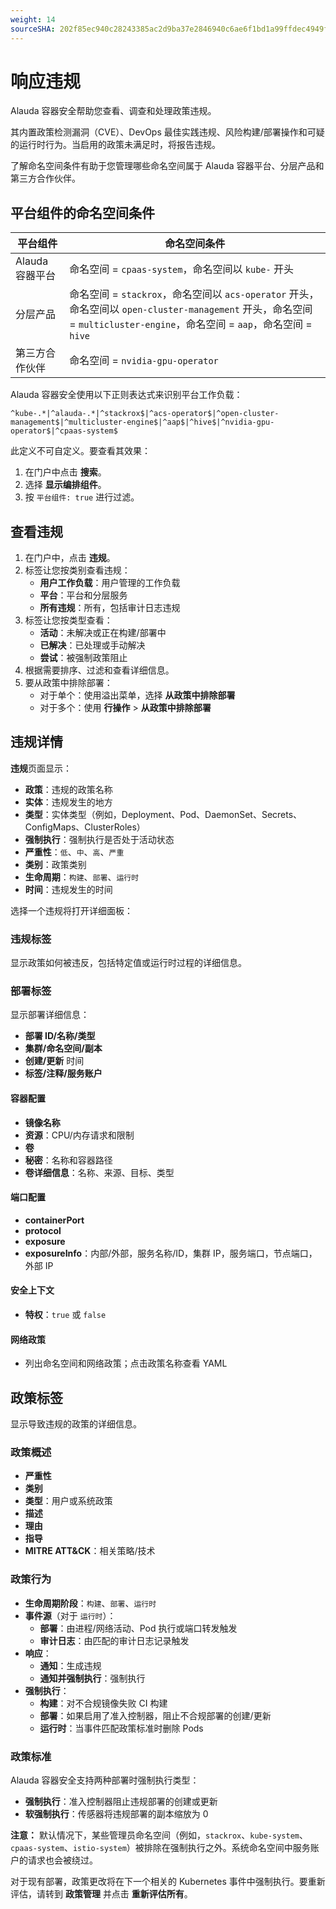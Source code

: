 ```yaml
---
weight: 14
sourceSHA: 202f85ec940c28243385ac2d9ba37e2846940c6ae6f1bd1a99ffdec4949f03fa
---
```


# 响应违规

Alauda 容器安全帮助您查看、调查和处理政策违规。

其内置政策检测漏洞（CVE）、DevOps 最佳实践违规、风险构建/部署操作和可疑的运行时行为。当启用的政策未满足时，将报告违规。

了解命名空间条件有助于您管理哪些命名空间属于 Alauda 容器平台、分层产品和第三方合作伙伴。

## 平台组件的命名空间条件

| 平台组件                  | 命名空间条件                                                                                                                                                                     |
| ------------------------- | --------------------------------------------------------------------------------------------------------------------------------------------------------------------------------------- |
| Alauda 容器平台          | 命名空间 = `cpaas-system`，命名空间以 `kube-` 开头                                                                                                                               |
| 分层产品                  | 命名空间 = `stackrox`，命名空间以 `acs-operator` 开头，命名空间以 `open-cluster-management` 开头，命名空间 = `multicluster-engine`，命名空间 = `aap`，命名空间 = `hive` |
| 第三方合作伙伴            | 命名空间 = `nvidia-gpu-operator`                                                                                                                                                       |

Alauda 容器安全使用以下正则表达式来识别平台工作负载：

```
^kube-.*|^alauda-.*|^stackrox$|^acs-operator$|^open-cluster-management$|^multicluster-engine$|^aap$|^hive$|^nvidia-gpu-operator$|^cpaas-system$
```

此定义不可自定义。要查看其效果：

1. 在门户中点击 **搜索**。
2. 选择 **显示编排组件**。
3. 按 `平台组件: true` 进行过滤。

## 查看违规

1. 在门户中，点击 **违规**。
2. 标签让您按类别查看违规：
   - **用户工作负载**：用户管理的工作负载
   - **平台**：平台和分层服务
   - **所有违规**：所有，包括审计日志违规
3. 标签让您按类型查看：
   - **活动**：未解决或正在构建/部署中
   - **已解决**：已处理或手动解决
   - **尝试**：被强制政策阻止
4. 根据需要排序、过滤和查看详细信息。
5. 要从政策中排除部署：
   - 对于单个：使用溢出菜单，选择 **从政策中排除部署**
   - 对于多个：使用 **行操作** > **从政策中排除部署**

## 违规详情

**违规**页面显示：

- **政策**：违规的政策名称
- **实体**：违规发生的地方
- **类型**：实体类型（例如，Deployment、Pod、DaemonSet、Secrets、ConfigMaps、ClusterRoles）
- **强制执行**：强制执行是否处于活动状态
- **严重性**：`低`、`中`、`高`、`严重`
- **类别**：政策类别
- **生命周期**：`构建`、`部署`、`运行时`
- **时间**：违规发生的时间

选择一个违规将打开详细面板：

### 违规标签

显示政策如何被违反，包括特定值或运行时过程的详细信息。

### 部署标签

显示部署详细信息：

- **部署 ID/名称/类型**
- **集群/命名空间/副本**
- **创建/更新** 时间
- **标签/注释/服务账户**

#### 容器配置

- **镜像名称**
- **资源**：CPU/内存请求和限制
- **卷**
- **秘密**：名称和容器路径
- **卷详细信息**：名称、来源、目标、类型

#### 端口配置

- **containerPort**
- **protocol**
- **exposure**
- **exposureInfo**：内部/外部，服务名称/ID，集群 IP，服务端口，节点端口，外部 IP

#### 安全上下文

- **特权**：`true` 或 `false`

#### 网络政策

- 列出命名空间和网络政策；点击政策名称查看 YAML

## 政策标签

显示导致违规的政策的详细信息。

### 政策概述

- **严重性**
- **类别**
- **类型**：用户或系统政策
- **描述**
- **理由**
- **指导**
- **MITRE ATT\&CK**：相关策略/技术

### 政策行为

- **生命周期阶段**：`构建`、`部署`、`运行时`
- **事件源**（对于 `运行时`）：
  - **部署**：由进程/网络活动、Pod 执行或端口转发触发
  - **审计日志**：由匹配的审计日志记录触发
- **响应**：
  - **通知**：生成违规
  - **通知并强制执行**：强制执行
- **强制执行**：
  - **构建**：对不合规镜像失败 CI 构建
  - **部署**：如果启用了准入控制器，阻止不合规部署的创建/更新
  - **运行时**：当事件匹配政策标准时删除 Pods

### 政策标准

Alauda 容器安全支持两种部署时强制执行类型：

- **强制执行**：准入控制器阻止违规部署的创建或更新
- **软强制执行**：传感器将违规部署的副本缩放为 0

**注意：** 默认情况下，某些管理员命名空间（例如，`stackrox`、`kube-system`、`cpaas-system`、`istio-system`）被排除在强制执行之外。系统命名空间中服务账户的请求也会被绕过。

对于现有部署，政策更改将在下一个相关的 Kubernetes 事件中强制执行。要重新评估，请转到 **政策管理** 并点击 **重新评估所有**。
